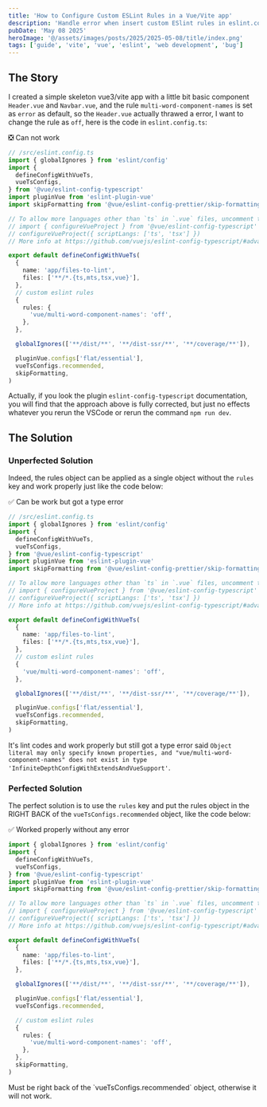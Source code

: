 ```yaml
---
title: 'How to Configure Custom ESLint Rules in a Vue/Vite app'
description: 'Handle error when insert custom ESlint rules in eslint.config.ts file in a Vue/Vite app.'
pubDate: 'May 08 2025'
heroImage: '@/assets/images/posts/2025/2025-05-08/title/index.png'
tags: ['guide', 'vite', 'vue', 'eslint', 'web development', 'bug']
---
```



## The Story

I created a simple skeleton vue3/vite app with a little bit basic component `Header.vue` and `Navbar.vue`, and the rule `multi-word-component-names` is set as `error` as default, so the `Header.vue` actually thrawed a error, I want to change the rule as `off`, here is the code in `eslint.config.ts`:

❎ Can not work

```ts
// /src/eslint.config.ts
import { globalIgnores } from 'eslint/config'
import {
  defineConfigWithVueTs,
  vueTsConfigs,
} from '@vue/eslint-config-typescript'
import pluginVue from 'eslint-plugin-vue'
import skipFormatting from '@vue/eslint-config-prettier/skip-formatting'

// To allow more languages other than `ts` in `.vue` files, uncomment the following lines:
// import { configureVueProject } from '@vue/eslint-config-typescript'
// configureVueProject({ scriptLangs: ['ts', 'tsx'] })
// More info at https://github.com/vuejs/eslint-config-typescript/#advanced-setup

export default defineConfigWithVueTs(
  {
    name: 'app/files-to-lint',
    files: ['**/*.{ts,mts,tsx,vue}'],
  },
  // custom eslint rules
  {
    rules: {
      'vue/multi-word-component-names': 'off',
    },
  },

  globalIgnores(['**/dist/**', '**/dist-ssr/**', '**/coverage/**']),

  pluginVue.configs['flat/essential'],
  vueTsConfigs.recommended,
  skipFormatting,
)
```

Actually, if you look the plugin `eslint-config-typescript` documentation, you will find that the approach above is fully corrected, but just no effects whatever you rerun the VSCode or rerun the command `npm run dev`.

## The Solution

### Unperfected Solution

Indeed, the rules object can be applied as a single object without the `rules` key and work properly just like the code below:

✅ Can be work but got a type error

```ts
// /src/eslint.config.ts
import { globalIgnores } from 'eslint/config'
import {
  defineConfigWithVueTs,
  vueTsConfigs,
} from '@vue/eslint-config-typescript'
import pluginVue from 'eslint-plugin-vue'
import skipFormatting from '@vue/eslint-config-prettier/skip-formatting'

// To allow more languages other than `ts` in `.vue` files, uncomment the following lines:
// import { configureVueProject } from '@vue/eslint-config-typescript'
// configureVueProject({ scriptLangs: ['ts', 'tsx'] })
// More info at https://github.com/vuejs/eslint-config-typescript/#advanced-setup

export default defineConfigWithVueTs(
  {
    name: 'app/files-to-lint',
    files: ['**/*.{ts,mts,tsx,vue}'],
  },
  // custom eslint rules
  {
    'vue/multi-word-component-names': 'off',
  },

  globalIgnores(['**/dist/**', '**/dist-ssr/**', '**/coverage/**']),

  pluginVue.configs['flat/essential'],
  vueTsConfigs.recommended,
  skipFormatting,
)
```

It's lint codes and work properly but still got a type error said `Object literal may only specify known properties, and "vue/multi-word-component-names" does not exist in type 'InfiniteDepthConfigWithExtendsAndVueSupport'`.

### Perfected Solution

The perfect solution is to use the `rules` key and put the rules object in the RIGHT BACK of the `vueTsConfigs.recommended` object, like the code below:

✅ Worked properly without any error

```ts
import { globalIgnores } from 'eslint/config'
import {
  defineConfigWithVueTs,
  vueTsConfigs,
} from '@vue/eslint-config-typescript'
import pluginVue from 'eslint-plugin-vue'
import skipFormatting from '@vue/eslint-config-prettier/skip-formatting'

// To allow more languages other than `ts` in `.vue` files, uncomment the following lines:
// import { configureVueProject } from '@vue/eslint-config-typescript'
// configureVueProject({ scriptLangs: ['ts', 'tsx'] })
// More info at https://github.com/vuejs/eslint-config-typescript/#advanced-setup

export default defineConfigWithVueTs(
  {
    name: 'app/files-to-lint',
    files: ['**/*.{ts,mts,tsx,vue}'],
  },

  globalIgnores(['**/dist/**', '**/dist-ssr/**', '**/coverage/**']),

  pluginVue.configs['flat/essential'],
  vueTsConfigs.recommended,

  // custom eslint rules
  {
    rules: {
      'vue/multi-word-component-names': 'off',
    },
  },
  skipFormatting,
)
```

<Alert>
  Must be right back of the `vueTsConfigs.recommended` object, otherwise it will
  not work.
</Alert>
